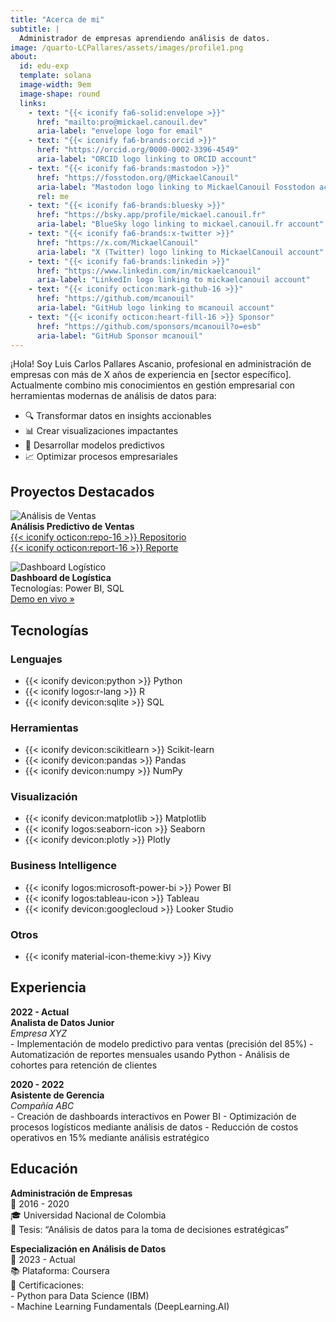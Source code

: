 ```yaml
---
title: "Acerca de mi"
subtitle: |
  Administrador de empresas aprendiendo análisis de datos.
image: /quarto-LCPallares/assets/images/profile1.png
about:
  id: edu-exp
  template: solana
  image-width: 9em
  image-shape: round
  links:
    - text: "{{< iconify fa6-solid:envelope >}}"
      href: "mailto:pro@mickael.canouil.dev"
      aria-label: "envelope logo for email"
    - text: "{{< iconify fa6-brands:orcid >}}"
      href: "https://orcid.org/0000-0002-3396-4549"
      aria-label: "ORCID logo linking to ORCID account"
    - text: "{{< iconify fa6-brands:mastodon >}}"
      href: "https://fosstodon.org/@MickaelCanouil"
      aria-label: "Mastodon logo linking to MickaelCanouil Fosstodon account"
      rel: me
    - text: "{{< iconify fa6-brands:bluesky >}}"
      href: "https://bsky.app/profile/mickael.canouil.fr"
      aria-label: "BlueSky logo linking to mickael.canouil.fr account"
    - text: "{{< iconify fa6-brands:x-twitter >}}"
      href: "https://x.com/MickaelCanouil"
      aria-label: "X (Twitter) logo linking to MickaelCanouil account"
    - text: "{{< iconify fa6-brands:linkedin >}}"
      href: "https://www.linkedin.com/in/mickaelcanouil"
      aria-label: "LinkedIn logo linking to mickaelcanouil account"
    - text: "{{< iconify octicon:mark-github-16 >}}"
      href: "https://github.com/mcanouil"
      aria-label: "GitHub logo linking to mcanouil account"
    - text: "{{< iconify octicon:heart-fill-16 >}} Sponsor"
      href: "https://github.com/sponsors/mcanouil?o=esb"
      aria-label: "GitHub Sponsor mcanouil"
---
```

::: {#edu-exp}
:::

¡Hola! Soy Luis Carlos Pallares Ascanio, profesional en administración de empresas con más de X años de experiencia en [sector específico]. Actualmente combino mis conocimientos en gestión empresarial con herramientas modernas de análisis de datos para:

- 🔍 Transformar datos en insights accionables
- 📊 Crear visualizaciones impactantes
- 🤖 Desarrollar modelos predictivos
- 📈 Optimizar procesos empresariales


## Proyectos Destacados

::: {.project-grid}

![Análisis de Ventas](/proyectos/ventas.jpg){.project-img}  
**Análisis Predictivo de Ventas**  
[{{< iconify octicon:repo-16 >}} Repositorio](https://github.com/...){.btn}  
[{{< iconify octicon:report-16 >}} Reporte](/informes/ventas.html){.btn}

![Dashboard Logístico](/proyectos/logistica.jpg){.project-img}  
**Dashboard de Logística**  
Tecnologías: Power BI, SQL  
[Demo en vivo »](#){.button}

:::



## Tecnologías

### Lenguajes
::: {.tag-cloud}
- {{< iconify devicon:python >}} Python
- {{< iconify logos:r-lang >}} R
- {{< iconify devicon:sqlite >}} SQL
:::
### Herramientas
::: {.tag-cloud}
- {{< iconify devicon:scikitlearn >}} Scikit-learn
- {{< iconify devicon:pandas >}} Pandas
- {{< iconify devicon:numpy >}} NumPy
:::
### Visualización
::: {.tag-cloud}
- {{< iconify devicon:matplotlib >}} Matplotlib
- {{< iconify logos:seaborn-icon >}} Seaborn
- {{< iconify devicon:plotly >}} Plotly
:::
### Business Intelligence
::: {.tag-cloud}
- {{< iconify logos:microsoft-power-bi >}} Power BI
- {{< iconify logos:tableau-icon >}} Tableau
- {{< iconify devicon:googlecloud >}} Looker Studio
:::
### Otros
::: {.tag-cloud}
- {{< iconify material-icon-theme:kivy >}} Kivy
:::






## Experiencia

::: {.timeline}

**2022 - Actual**  
**Analista de Datos Junior**  
*Empresa XYZ*  
- Implementación de modelo predictivo para ventas (precisión del 85%)
- Automatización de reportes mensuales usando Python
- Análisis de cohortes para retención de clientes

**2020 - 2022**  
**Asistente de Gerencia**  
*Compañía ABC*  
- Creación de dashboards interactivos en Power BI
- Optimización de procesos logísticos mediante análisis de datos
- Reducción de costos operativos en 15% mediante análisis estratégico

:::


## Educación

::: {.cards}

**Administración de Empresas**  
📅 2016 - 2020  
🎓 Universidad Nacional de Colombia  
📜 Tesis: "Análisis de datos para la toma de decisiones estratégicas"

**Especialización en Análisis de Datos**  
📅 2023 - Actual  
📚 Plataforma: Coursera  
🔖 Certificaciones:  
- Python para Data Science (IBM)  
- Machine Learning Fundamentals (DeepLearning.AI)

:::

